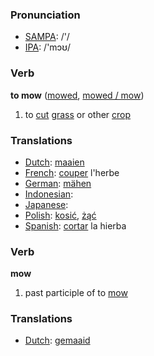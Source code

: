 === Pronunciation ===
*[[w:SAMPA|SAMPA]]: /'/
*[[w:IPA|IPA]]: /'mɔʊ/

=== Verb ===

'''to mow''' ([[mowed]], [[mowed / mow]])

# to [[cut]] [[grass]] or other [[crop]]

=== Translations ===
*[[Dutch]]: [[maaien]]
*[[French]]: [[couper]] l'herbe
*[[German]]: [[mähen]]
*[[Indonesian]]: [[]]
*[[Japanese]]: [[]]
*[[Polish]]: [[kosić]], [[żąć]]
*[[Spanish]]: [[cortar]] la hierba

=== Verb ===

'''mow'''

# past participle of to [[mow]]

=== Translations ===
*[[Dutch]]: [[gemaaid]]
